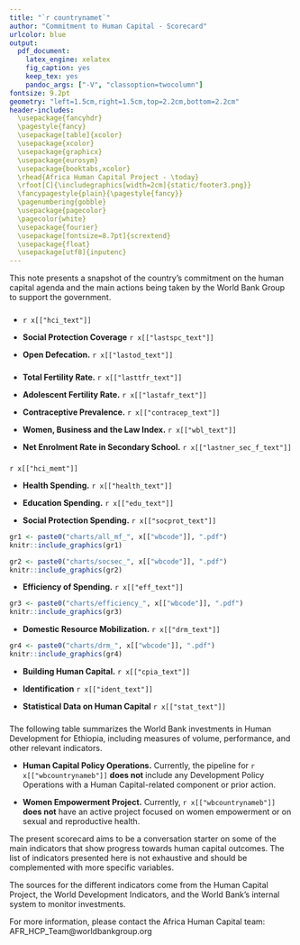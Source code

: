 ---
title: "`r countrynamet`"
author: "Commitment to Human Capital - Scorecard"
urlcolor: blue
output:
  pdf_document:
    latex_engine: xelatex
    fig_caption: yes
    keep_tex: yes
    pandoc_args: ["-V", "classoption=twocolumn"]
fontsize: 9.2pt
geometry: "left=1.5cm,right=1.5cm,top=2.2cm,bottom=2.2cm"
header-includes:
  \usepackage{fancyhdr}
  \pagestyle{fancy}
  \usepackage[table]{xcolor}
  \usepackage{xcolor}
  \usepackage{graphicx}
  \usepackage{eurosym}
  \usepackage{booktabs,xcolor}
  \rhead{Africa Human Capital Project - \today}
  \rfoot[C]{\includegraphics[width=2cm]{static/footer3.png}}
  \fancypagestyle{plain}{\pagestyle{fancy}}
  \pagenumbering{gobble}
  \usepackage{pagecolor}
  \pagecolor{white}
  \usepackage{fourier}
  \usepackage[fontsize=8.7pt]{scrextend}
  \usepackage{float}
  \usepackage[utf8]{inputenc}
---

\definecolor{bondiblue}{rgb}{0.0, 0.58, 0.71}
\newcommand\boldblue[1]{\textcolor{bondiblue}{\textbf{#1}}}

This note presents a snapshot of the country's commitment on the human capital agenda and the main actions being taken by the World Bank Group to support the government. 

### \boldblue{H\small{UMAN CAPITAL CONTEXT}}###

* `r x[["hci_text"]]` 

* **Social Protection Coverage** `r x[["lastspc_text"]]`

* **Open Defecation.** `r x[["lastod_text"]]`

### \boldblue{W\small{OMEN'S EMPOWERMENT}}###
* **Total Fertility Rate.** `r x[["lasttfr_text"]]`

* **Adolescent Fertility Rate.** `r x[["lastafr_text"]]`

* **Contraceptive Prevalence.** `r x[["contracep_text"]]`

* **Women, Business and the Law Index.** `r x[["wbl_text"]]` 

* **Net Enrolment Rate in Secondary School.** `r x[["lastner_sec_f_text"]]`

### \boldblue{W\small{HOW IS THE COUNTRY DOING?}}###
`r x[["hci_memt"]]`

* **Health Spending.** `r x[["health_text"]]`

* **Education Spending.** `r x[["edu_text"]]`

* **Social Protection Spending.** `r x[["socprot_text"]]`

```{r out.width = "100%", fig.align = "right", echo=FALSE}
gr1 <- paste0("charts/all_mf_", x[["wbcode"]], ".pdf")
knitr::include_graphics(gr1)
```
\vspace{3mm}
```{r out.width = "100%", out.height="120%", fig.align = "right", echo=FALSE, strip.white=TRUE}
gr2 <- paste0("charts/socsec_", x[["wbcode"]], ".pdf")
knitr::include_graphics(gr2)
```
\vspace{3mm}

* **Efficiency of Spending.** `r x[["eff_text"]]`

```{r out.width = "100%", out.height="50%", fig.align = "center", echo=FALSE, strip.white=TRUE}
gr3 <- paste0("charts/efficiency_", x[["wbcode"]], ".pdf")
knitr::include_graphics(gr3)
```

* **Domestic Resource Mobilization.** `r x[["drm_text"]]`

```{r out.width = "100%", out.height="50%", fig.align = "right", echo=FALSE}
gr4 <- paste0("charts/drm_", x[["wbcode"]], ".pdf")
knitr::include_graphics(gr4)
```

* **Building Human Capital.** `r x[["cpia_text"]]`

* **Identification** `r x[["ident_text"]]`

* **Statistical Data on Human Capital** `r x[["stat_text"]]`

### \boldblue{H\small{OW IS THE WORLD BANK SUPPORTING THE EFFORT?}}#####

The following table summarizes the World Bank investments in Human Development for Ethiopia, including measures of volume, performance, and other relevant indicators.

\definecolor{asparagus}{RGB}{3, 158, 115}
\definecolor{blush}{RGB}{204 121 167}
\definecolor{arylideyellow}{RGB}{230 159 0}
\definecolor{blue(ncs)}{rgb}{0.0, 0.53, 0.74}
\definecolor{ashgrey}{rgb}{0.7, 0.75, 0.71}
\definecolor{bleudefrance}{rgb}{0.19, 0.55, 0.91}
\definecolor{iceberg}{rgb}{0.44, 0.65, 0.82}
\begin{table}[H]
\small
\begin{tabular}{lcccc}
`r rl[[1]]` \\ \hline
`r rl[[2]]` \\ \hline
`r rl[[3]]` \\ \hline
`r rl[[4]]` & `r x[["hdportfolio"]]` & `r x[["eduportfolio"]]` & `r x[["hnpportfolio"]]` & `r x[["spjportfolio"]]` \\ 
`r rl[[5]]` & `r x[["hdportfolio_share"]]` & `r x[["eduportfolio_share"]]` & `r x[["hnpportfolio_share"]]` & `r x[["spjportfolio_share"]]` \\ 
`r rl[[6]]` & `r x[["hdportfolio_share_diffmr"]]` & `r x[["eduportfolio_share_diffmr"]]` & `r x[["hnpportfolio_share_diffmr"]]` & `r x[["spjportfolio_share_diffmr"]]` \\ 
`r rl[[7]]` & `r x[["hdportfolio_share_diffmi"]]` & `r x[["eduportfolio_share_diffmi"]]` & `r x[["hnpportfolio_share_diffmi"]]` & `r x[["spjportfolio_share_diffmi"]]` \\ \hline
`r rl[[8]]` \\ \hline 
`r rl[[9]]` & `r x[["pipeline_hd"]]` & `r x[["pipeline_edu"]]` & `r x[["pipeline_hnp"]]` & `r x[["pipeline_spj"]]` \\ 
`r rl[[10]]` & `r x[["pipeline_hd_share"]]` & `r x[["pipeline_edu_share"]]` & `r x[["pipeline_hnp_share"]]` & `r x[["pipeline_spj_share"]]` \\ 
`r rl[[11]]` & `r x[["pipeline_hd_share_diffmr"]]` & `r x[["pipeline_edu_share_diffmr"]]` & `r x[["pipeline_hnp_share_diffmr"]]` & `r x[["pipeline_spj_share_diffmr"]]` \\ 
`r rl[[12]]` & `r x[["pipeline_hd_share_diffmi"]]` & `r x[["pipeline_edu_share_diffmi"]]` & `r x[["pipeline_hnp_share_diffmi"]]` & `r x[["pipeline_spj_share_diffmi"]]` \\ \hline
`r rl[[13]]` \\ \hline
`r rl[[14]]` & `r x[["do_performance_hd"]]` & `r x[["do_performance_edu"]]` & `r x[["do_performance_hnp"]]` & `r x[["do_performance_spj"]]` \\ 
`r rl[[15]]` & `r x[["do_performance_hd_diffmr"]]` & `r x[["do_performance_edu_diffmr"]]` & `r x[["do_performance_hnp_diffmr"]]` & `r x[["do_performance_spj_diffmr"]]` \\ 
`r rl[[16]]` & `r x[["do_performance_hd_diffmi"]]` & `r x[["do_performance_edu_diffmi"]]` & `r x[["do_performance_hnp_diffmi"]]` & `r x[["do_performance_spj_diffmi"]]` \\ 
`r rl[[17]]` & `r x[["percsatisfdo_hd"]]` & `r x[["percsatisfdo_edu"]]` & `r x[["percsatisfdo_hnp"]]` & `r x[["percsatisfdo_spj"]]` \\ 
`r rl[[18]]` & `r x[["ip_performance_hd"]]` & `r x[["ip_performance_edu"]]` & `r x[["ip_performance_hnp"]]` & `r x[["ip_performance_spj"]]` \\ 
`r rl[[19]]` & `r x[["ip_performance_hd_diffmr"]]` & `r x[["ip_performance_edu_diffmr"]]` & `r x[["ip_performance_hnp_diffmr"]]` & `r x[["ip_performance_spj_diffmr"]]` \\ 
`r rl[[20]]` & `r x[["ip_performance_hd_diffmi"]]` & `r x[["ip_performance_edu_diffmi"]]` & `r x[["ip_performance_hnp_diffmi"]]` & `r x[["ip_performance_spj_diffmi"]]` \\ 
`r rl[[21]]` & `r x[["percsatisfip_hd"]]` & `r x[["percsatisfip_edu"]]` & `r x[["percsatisfip_hnp"]]` & `r x[["percsatisfip_spj"]]` \\ 
`r rl[[22]]` & `r x[["disburratio_hd"]]` & `r x[["disburratio_edu"]]` & `r x[["disburratio_hnp"]]` & `r x[["disburratio_spj"]]` \\ 
`r rl[[23]]` & `r x[["disburratio_hd_diffmr"]]` & `r x[["disburratio_edu_diffmr"]]` & `r x[["disburratio_hnp_diffmr"]]` & `r x[["disburratio_spj_diffmr"]]` \\ 
`r rl[[24]]` & `r x[["disburratio_hd_diffmi"]]` & `r x[["disburratio_edu_diffmi"]]` & `r x[["disburratio_hnp_diffmi"]]` & `r x[["disburratio_spj_diffmi"]]` \\ \hline
`r rl[[25]]` \\ \hline
`r rl[[26]]` & `r x[["avgsize_hd"]]` & `r x[["avgsize_edu"]]` & `r x[["avgsize_hnp"]]` & `r x[["avgsize_spj"]]` \\ 
`r rl[[27]]` & `r x[["avgsize_hd_diffmr"]]` & `r x[["avgsize_edu_diffmr"]]` & `r x[["avgsize_hnp_diffmr"]]` & `r x[["avgsize_spj_diffmr"]]` \\ 
`r rl[[28]]` & `r x[["avgsize_hd_diffmi"]]` & `r x[["avgsize_edu_diffmi"]]` & `r x[["avgsize_hnp_diffmi"]]` & `r x[["avgsize_spj_diffmi"]]` \\ 
`r rl[[29]]` & `r x[["crossgpshare_hd"]]` & `r x[["crossgpshare_edu"]]` & `r x[["crossgpshare_hnp"]]` & `r x[["crossgpshare_spj"]]` \\ 
`r rl[[30]]` & `r x[["crossgpshare_hd_diffmr"]]` & `r x[["crossgpshare_edu_diffmr"]]` & `r x[["crossgpshare_hnp_diffmr"]]` & `r x[["crossgpshare_spj_diffmr"]]` \\ 
`r rl[[31]]` & `r x[["crossgpshare_hd_diffmi"]]` & `r x[["crossgpshare_edu_diffmi"]]` & `r x[["crossgpshare_hnp_diffmi"]]` & `r x[["crossgpshare_spj_diffmi"]]` \\ \hline
 \multicolumn{5}{l}{Note: a) \colorbox{blush}{Pink} indicates that the value is within the first tercile of the} \\
 \multicolumn{5}{l}{distribution for all the countries. \colorbox{arylideyellow}{Orange} indicates that the value is } \\
 \multicolumn{5}{l}{is within the second tercile. \colorbox{asparagus}{Green} indicates that it is within the third} \\
 \multicolumn{5}{l}{tercile. b) FY20 lending program includes only projects rated A, B and } \\
 \multicolumn{5}{l}{unrated. c) DO and IP are on a scale of 1 to 5 where 1 is Unsatisfactory } \\
 \multicolumn{5}{l}{and5 is Highly Satisfactory. d) Data as of July 15, 2019.} \\
\end{tabular}
\end{table}

* **Human Capital Policy Operations.** Currently, the pipeline for `r x[["wbcountrynameb"]]` **does not** include any Development Policy Operations with a Human Capital-related component or prior action.

* **Women Empowerment Project.** Currently, `r x[["wbcountrynameb"]]` **does not** have an active project focused on women empowerment or on sexual and reproductive health.

\noindent\rule{9cm}{0.4pt}
The present scorecard aims to be a conversation starter on some of the main indicators that show progress towards human capital outcomes. The list of indicators presented here is not exhaustive and should be complemented with more specific variables.
&nbsp;

The sources for the different indicators come from the Human Capital Project, the World Development Indicators, and the World Bank's internal system to monitor investments.
&nbsp;

For more information, please contact the Africa Human Capital team: AFR_HCP_Team@worldbankgroup.org 


